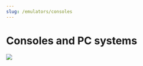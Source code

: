 ```yaml
---
slug: /emulators/consoles
---
```




# Consoles and PC systems

*![](https://user-images.githubusercontent.com/98862735/177056397-e0f7ec2d-adbd-4862-9361-ac2df58ce8d8.png)*

<DocCardList/>
